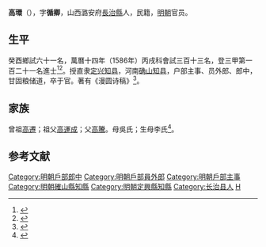 {{明清人物信息框
| 姓名 = 高環
| 原名 =
| 圖片名稱= 
| 圖片大小 =
| 圖片說明 = 
| 最高職務 =
| 國家 = 大明 
| 爵位 =
| 籍貫 = 山西潞安府長治縣
| 族裔 = 
| 旗籍 = 
| 字號 = 
| 諡號 =
| 出生日期 = 生年不詳
| 出生地點 = 
| 逝世日期 = 卒年不詳
| 逝世地點 =
| 墓葬 =
| 配偶 = 
| 親屬 = 
| 出身 =
* 萬曆十四年丙戌科進士
| 經歷 =
| 著作 =  
}}
'''高環'''（{{bd|？||？|catIdx=}}），字'''循卿'''，山西潞安府[[長治縣|長治縣]]人，民籍，[[明朝|明朝]]官员。

== 生平 ==
癸酉鄉試六十一名，萬曆十四年（1586年）丙戌科會試三百十三名，登三甲第一百二十一名進士<ref>{{Cite book|title=《皇明贡举考》卷五|last=（明）[[张朝瑞|张朝瑞]]|first=|publisher=《续修四库全书》史部第828册|year=|isbn=|location=|pages=}}</ref><ref>{{Cite book|title=贡举志五种 上|last=鲁小俊，江俊伟著|first=|publisher=武汉：武汉大学出版社|year=2009|isbn=978-7-307-07043-1|location=|pages=}}</ref>。授直隶[[定兴县|定兴]][[知县|知县]]，河南[[确山县|确山]][[知县|知县]]，户部主事、员外郎、郎中，甘固粮储道，卒于官。著有《漫圆诗稿》<ref>{{cite news|title=长治县进士名录|url=http://www.dfz.changzhi.gov.cn/960rn.jsp?urltype=news.NewsContentUrl&wbnewsid=232149&wbtreeid=21514|accessdate=2013-08-11|newspaper=长治市情网|deadurl=yes|archiveurl=https://web.archive.org/web/20130819030251/http://www.dfz.changzhi.gov.cn/960rn.jsp?urltype=news.NewsContentUrl&wbnewsid=232149&wbtreeid=21514|archivedate=2013-08-19}}</ref>。

== 家族 ==
曾祖[[高遷|高遷]]；祖父[[高運成|高運成]]；父[[高騰|高騰]]。母吳氏；生母李氏<ref>{{Cite book|title=天一阁藏明代科举录选刊 登科录 点校本|last=龚延明主编|first=|publisher=宁波出版社|year=2016|isbn=978-7-5526-2320-8|location=宁波|pages=|quote=《天一閣藏明代科舉錄選刊.登科錄》之《萬曆丙戌科進士同年總綠》}}</ref>。

==参考文献==
{{reflist}}

{{萬曆十四年丙戌科殿試金榜}}
{{明朝官员小作品}}
{{DEFAULTSORT:Gao高}}
[[Category:明朝戶部郎中|Category:明朝戶部郎中]]
[[Category:明朝戶部員外郎|Category:明朝戶部員外郎]]
[[Category:明朝戶部主事|Category:明朝戶部主事]]
[[Category:明朝確山縣知縣|Category:明朝確山縣知縣]]
[[Category:明朝定興縣知縣|Category:明朝定興縣知縣]]
[[Category:长治县人|Category:长治县人]]
[[Category:高姓|H]]